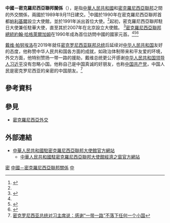 {{not|中華民國與密克羅尼西亞聯邦關係}}

{{Infobox bilateral relations|中國－密克羅尼西亞聯邦|China|Micronesia|mission1=[[中國駐密克羅尼西亞聯邦大使館|中國駐密克羅尼西亞聯邦大使館]]|mission2=[[密克羅尼西亞聯邦駐華大使館|密克羅尼西亞聯邦駐華大使館]]|envoytitle1=[[中國駐密克羅尼西亞聯邦大使列表|大使]]|envoy1=[[黄峥_(外交官)|黄峥]]|envoytitle2=[[密克羅尼西亞聯邦駐華大使列表|大使]]|envoy2=[[文森特·西瓦斯|文森特·西瓦斯]]<ref>{{cite web |title = 驻华大使到任顺序及递交国书日期 |url = https://www.mfa.gov.cn/web/lbfw_673061/fgzl_673083/202201/t20220114_10495616.shtml |publisher = 中华人民共和国外交部 |access-date = 2022-05-21 |archive-date = 2022-02-15 |archive-url = https://web.archive.org/web/20220215180551/https://www.mfa.gov.cn/web/lbfw_673061/fgzl_673083/202201/t20220114_10495616.shtml }}</ref>}}

'''中國－密克羅尼西亞聯邦關係'''（{{lang-en|China–Federated States of Micronesia relations}}），是指[[中華人民共和國|中華人民共和國]]和[[密克羅尼西亞聯邦|密克羅尼西亞聯邦]]之間的外交關係，兩國於1989年9月11日建交。<ref name="FMPRC">{{cite web |title=Micronesia |accessdate=27 January 2010 |date=9 December 2003 |publisher=Ministry of Foreign Affairs of the People's Republic of China |url=http://www.fmprc.gov.cn/eng/wjb/zzjg/bmdyzs/gjlb/3402/ |archive-date=2013-01-27 |archive-url=https://web.archive.org/web/20130127050111/http://www.fmprc.gov.cn/eng/wjb/zzjg/bmdyzs/gjlb/3402/ |dead-url=no }}</ref>中國於1990年在密克羅尼西亞聯邦首都[[帕利基爾|帕利基爾]]設立大使館，並於1991年派出首位大使。<ref name=FMPRC/>起初，密克羅尼西亞聯邦駐日大使兼任駐華大使，直至其於2007年在北京設立大使館。 <ref name="FSM">{{cite web |title=FSM Government opens embassy in China |date=10 May 2007 |accessdate=27 January 2010 |publisher=Government of the Federated States of Micronesia |url=http://www.fsmgov.org/press/pr051007.htm |archive-url=https://web.archive.org/web/20100125035819/http://www.fsmgov.org/press/pr051007.htm |archive-date=2010-01-25 |dead-url=yes }}</ref>[[密克羅尼西亞聯邦總統|密克羅尼西亞聯邦總統]][[約翰·哈格萊爾加姆|約翰·哈格萊爾加姆]]在1990年成為首位訪問中國的國家元首。<ref name=FMPRC/><ref>{{cite web |title=China and FSM signed the Economic and Technical Cooperation Agreement |publisher=Ministry of Foreign Affairs of the People's Republic of China |date=3 January 2010 |url=http://www.fmprc.gov.cn/eng/wjb/zwjg/zwbd/t649524.htm |accessdate=2015-05-16 |archive-date=2012-02-25 |archive-url=https://web.archive.org/web/20120225074713/http://www.fmprc.gov.cn/eng/wjb/zwjg/zwbd/t649524.htm |dead-url=no }}</ref><ref>{{cite web |title=Department of Foreign Affairs, Overseas Embassies, Consulates, and Missions |publisher=Government of the Federated States of Micronesia |accessdate=22 January 2014 |url=http://www.fsmgov.org/ovmis.html |archive-date=2008-12-30 |archive-url=https://web.archive.org/web/20081230025948/http://www.fsmgov.org/ovmis.html |dead-url=yes }}</ref>

[[戴维·帕努埃洛|戴维·帕努埃洛]]在2019年就任[[密克罗尼西亚联邦总统|密克罗尼西亚联邦总统]]后延续对[[中华人民共和国|中华人民共和国]]友好的态度，他称赞中华人民共和国各方面的成就，如政治体制带来和平友爱的环境，外交方面，他特别赞扬一带一路的援助，戴维总统更公开感谢[[中华人民共和国最高领导人|中华人民共和国领导人]][[习近平|习近平]]没有忽略小国。他称自己是中国真诚的好朋友，也称[[中国共产党|中国共产党]]，中国人民是密克罗尼西亚的亲密的中国朋友。<ref>[https://world.huanqiu.com/article/9CaKrnKojZA 密克罗尼西亚总统对习主席说：感谢“一带一路”不落下任何一个小国]</ref>

== 參考資料 ==
{{Reflist|2}}

== 參見 ==
{{Portal box|国际关系|中国|中华人民共和国|密克羅尼西亞聯邦|image4=Flag of Micronesia.svg}}
* [[密克羅尼西亞外交|密克羅尼西亞外交]]

== 外部連結 ==
* [http://fm.china-embassy.gov.cn/chn/ 中華人民共和國駐密克羅尼西亞聯邦大使館官方網站] {{Wayback|url=http://fm.china-embassy.gov.cn/chn/ |date=20220501181123 }}{{zh-hans icon}}{{en icon}}
** [http://fm.mofcom.gov.cn/ 中華人民共和國駐密克羅尼西亞聯邦大使館經濟之窗官方網站] {{Wayback|url=http://fm.mofcom.gov.cn/ |date=20170705091428 }}{{zh-hans icon}}

{{中華人民共和國外交}}
{{密克羅尼西亞聯邦外交}}
[[Category:中國與大洋洲國家關係|密]]
[[Category:中國－密克羅尼西亞聯邦關係|]]
[[Category:密克羅尼西亞聯邦雙邊關係|中]]